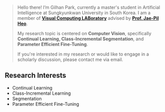 > Hello there! I’m Gilhan Park, currently a master's student in Artificial Intelligence at Sungkyunkwan University in South Korea. I am a member of [**Visual Computing LABoratory**](https://sites.google.com/site/vclabskku/) advised by [**Prof. Jae-Pil Heo**](https://sites.google.com/site/jaepilheo).
>
> My research topic is centered on **Computer Vision**, specifically **Continual Learning, Class-Incremental Segmentation**, and **Parameter Efficient Fine-Tuning**.
>
> If you're interested in my research or would like to engage in a scholarly discussion, please contact me via email.




## Research Interests
- Continual Learning
- Class-Incremental Learning
- Segmentation
- Parameter Efficient Fine-Tuning

